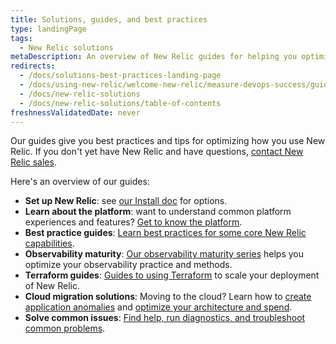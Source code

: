 ```yaml
---
title: Solutions, guides, and best practices
type: landingPage
tags:
  - New Relic solutions
metaDescription: An overview of New Relic guides for helping you optimize your monitoring and observability practices.  
redirects:
  - /docs/solutions-best-practices-landing-page
  - /docs/using-new-relic/welcome-new-relic/measure-devops-success/guide-measuring-devops-success
  - /docs/new-relic-solutions
  - /docs/new-relic-solutions/table-of-contents
freshnessValidatedDate: never
---
```


Our guides give you best practices and tips for optimizing how you use New Relic. If you don't yet have New Relic and have questions, [contact New Relic sales](https://newrelic.com/contact-sales). 

Here's an overview of our guides: 

* **Set up New Relic**: see [our Install doc](/docs/new-relic-solutions/new-relic-one/install-configure/install-new-relic) for options.
* **Learn about the platform**: want to understand common platform experiences and features? [Get to know the platform](/docs/new-relic-solutions/new-relic-one/introduction-new-relic-one).
* **Best practice guides**: [Learn best practices for some core New Relic capabilities](/docs/new-relic-solutions/best-practices-guides/full-stack-observability/overview-best-practices).
* **Observability maturity**: [Our observability maturity series](/docs/new-relic-solutions/observability-maturity/introduction) helps you optimize your observability practice and methods. 
* **Terraform guides**: [Guides to using Terraform](/docs/more-integrations/terraform/terraform-intro) to scale your deployment of New Relic.  
* **Cloud migration solutions**: Moving to the cloud? Learn how to [create application anomalies](/docs/new-relic-solutions/new-relic-solutions/create-application-baselines) and [optimize your architecture and spend](/docs/new-relic-solutions/new-relic-solutions/optimize-cloud-architecture-spend-continuously-improve-your-modern-cloud-environment).
* **Solve common issues**: [Find help, run diagnostics, and troubleshoot common problems](/docs/new-relic-solutions/solve-common-issues/find-help-use-support-portal).
